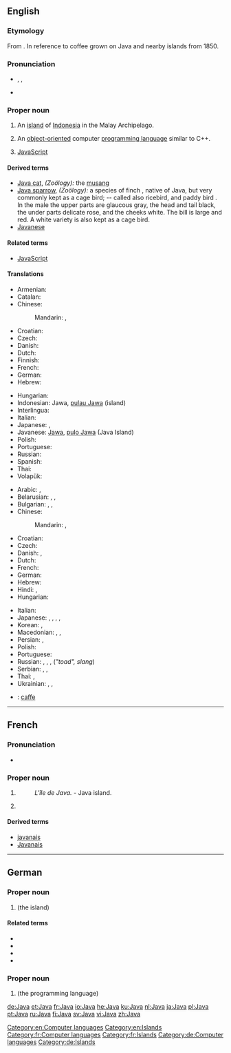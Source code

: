 {{also|java|javā}}
==English==
{{wikipedia|mul=Java (programming language)}}

===Etymology===
From {{etyl|sa}} {{term|lang=sa|||tr=yava-dvipa|island of barley}}. {{rfscript|Devanagari}}
In reference to coffee grown on Java and nearby islands from 1850.

===Pronunciation===
* {{enPR|jäʹ-və}}, {{IPA|/ˈdʒɑːvə/}}, {{X-SAMPA|/"dZA:v@/}}
* {{rhymes|ɑːvə}}

===Proper noun===
{{en-proper noun}}

# An [[island]] of [[Indonesia]] in the Malay Archipelago.
# {{computing|trademark}} An [[object-oriented]] computer [[programming language]] similar to C++.
# {{computing|proscribed}} [[JavaScript]]

====Derived terms====
* [[Java cat]], ''(Zoölogy):'' the [[musang]]
* [[Java sparrow]], ''(Zoölogy):'' a species of finch {{qualifier|Padda oryzivora}}, native of Java, but very commonly kept as a cage bird; -- called also ricebird, and paddy bird . In the male the upper parts are glaucous gray, the head and tail black, the under parts delicate rose, and the cheeks white. The bill is large and red. A white variety is also kept as a cage bird.
* [[Javanese]]

====Related terms====
* [[JavaScript]]

====Translations====
{{trans-top|island of Indonesia}}
* Armenian: {{t|hy|Ճավա|tr=Č̣ava}}
* Catalan: {{t|ca|Java}}
* Chinese:
*: Mandarin: {{t-|cmn|爪哇|alt=爪哇(島)|sc=Hani}}, {{t-|cmn|爪哇|alt=爪哇(岛)|tr=Zhǎowā [(dǎo)] or Zhuǎwā [(dǎo)]|sc=Hani}}
* Croatian: {{t-|hr|Java|f}}
* Czech: {{t-|cs|Jáva|f}}
* Danish: {{t|da|Java}}
* Dutch: {{t|nl|Java|n}}
* Finnish: {{t+|fi|Jaava}}
* French: {{t|fr|Java|f}}
* German: {{t|de|Java}}
* Hebrew: {{t|he|ג'אווה}}
{{trans-mid}}
* Hungarian: {{t|hu|Jáva}}
* Indonesian: Jawa, [[pulau Jawa]] (island)
* Interlingua: {{t|ia|Java}}
* Italian: {{t-|it|Giava}}
* Japanese: {{t-|ja|ジャワ}}, {{t-|ja|ジャワ島}}
* Javanese: [[Jawa]], [[pulo Jawa]] (Java Island)
* Polish: {{t|pl|Jawa|f}}
* Portuguese: {{t+|pt|Java|f}}
* Russian: {{t+|ru|Ява|f|tr=Jáva}}
* Spanish: {{t-|es|Java}}
* Thai: {{t|th|ชวา|tr=chá-waa}}
* Volapük: {{t|vo|Yafeän|xs=Volapük}}
{{trans-bottom}}

{{trans-top|programming language}}
<!-- Trade marks are international. Therefore, make an entry only, if the word is NOT spelled Java in the language concerned or there's a gender to be applied-->
* Arabic: {{t|ar|جافا|f|tr=Jāfa, Java}}, {{t-|ar|Java|f|sc=Latn}}
* Belarusian: {{t|be|Джава|f|tr=Džáva|xs=Belarusian}}, {{t-|be|Ява|f|tr=Jáva|xs=Belarusian}}, {{t-|be|Java|f|tr=Džáva, Jáva|sc=Latn|xs=Belarusian}}
* Bulgarian: {{t|bg|Джава|f|tr=Džáva}}, {{t-|bg|Ява|f|tr=Jáva}}, {{t-|bg|Java|f|tr=Džáva, Jáva|sc=Latn}}
* Chinese:
*: Mandarin: {{t-|cmn|爪哇|tr=Zhǎowā or Zhuǎwā|sc=Hani}}, {{t-|cmn|Java|sc=Latn}}
* Croatian: {{t-|hr|Java|f}}
* Czech: {{t-|cs|Java|f}}
* Danish: {{t|da|java|n}}, {{t|da|Java|n}}
* Dutch: {{t+|nl|Java|n}}
* French: {{t+|fr|Java|m}}
* German: {{t+|de|Java|n}}
* Hebrew: {{t|he|ג'אווה}}
* Hindi: {{t|hi|जावा|tr=jāvā|xs=Hindi}}, {{t-|hi|Java|sc=Latn|xs=Hindi}}
* Hungarian: {{t|hu|Java}}
{{trans-mid}}
* Italian: {{t-|it|Java|m}}
* Japanese: {{t-|ja|ジャワ|tr=Jawa}}, {{t|ja|ジャバ|tr=Jaba}}, {{t|ja|ジャヴァ|tr=Java}}, {{t+|ja|Java|sc=Latn}},
* Korean: {{t|ko|자바|tr=Jaba|sc=Hang}}, {{t-|ko|Java|sc=Latn}}
* Macedonian: {{t|mk|Џава|f|tr=Džáva}}, {{t|mk|Јава|f|tr=Jáva}}, {{t-|mk|Java|f|tr=Džáva, Jáva|sc=Latn}}
* Persian: {{t|fa|جاوا|xs=Persian}}, {{t-|fa|Java|sc=Latn|xs=Persian}}
* Polish: {{t+|pl|Java}}
* Portuguese: {{t+|pt|Java|m}}
* Russian: {{t+|ru|Java|f|tr=Džáva, Jáva}}, {{t|ru|Джава|f|tr=Džáva}}, {{t+|ru|Ява|f|tr=Jáva}} {{qualifier|colloquial}}, {{t+|ru|жаба|f|alt=Жаба, жаба|tr=Žába}} (''"toad", slang'')
* Serbian: {{t|sr|Џава|f|tr=Džáva|sc=Cyrl}}, {{t|sr|Јава|f|tr=Jáva|sc=Cyrl}}, {{t-|sr|Java|f|tr=Džáva, Jáva|sc=Cyrl}}
* Thai: {{t|th|ชวา|tr=chá-waa}}, {{t-|th|Java|sc=Latn}}
* Ukrainian: {{t|uk|Джава|f|tr=Džáva|xs=Ukrainian}}, {{t-|uk|Ява|tr=Jáva|xs=Ukrainian}}, {{t-|uk|Java|f|tr=Džáva, Jáva|sc=Latn|xs=Ukrainian}}
{{trans-bottom}}

{{checktrans-top}}
* {{ttbc|ia}}: [[caffe]]
{{trans-bottom}}

[[Category:en:Computer languages]]
[[Category:en:Islands]]

----

==French==

===Pronunciation===
* {{IPA|lang=fr|/ʒa.va/}}

===Proper noun===
{{fr-proper noun|m}}

# {{l|en|Java}} {{gloss|Island}}
#: ''L'île de Java.'' - Java island.
# {{l|en|Java}}

====Derived terms====
* [[javanais]]
* [[Javanais]]

[[Category:fr:Computer languages]]
[[Category:fr:Islands]]

----

==German==

===Proper noun===
{{head|de|proper noun}}

# {{l|en|Java}} (the island)

====Related terms====
* {{l|de|Javaner}}
* {{l|de|Javanerin}}
* {{l|de|Javanisch}}
* {{l|de|javanisch}}

===Proper noun===
{{head|de|proper noun}}

# {{l|en|Java}} (the programming language)

[[Category:de:Computer languages]]
[[Category:de:Islands]]

[[de:Java]]
[[et:Java]]
[[fr:Java]]
[[io:Java]]
[[he:Java]]
[[ku:Java]]
[[nl:Java]]
[[ja:Java]]
[[pl:Java]]
[[pt:Java]]
[[ru:Java]]
[[fi:Java]]
[[sv:Java]]
[[vi:Java]]
[[zh:Java]]